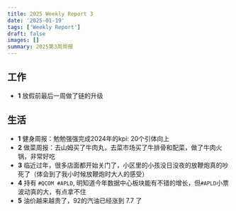 ```yaml
---
title: 2025 Weekly Report 3
date: '2025-01-19'
tags: ['Weekly Report']
draft: false
images: []
summary: 2025第3周周报
---
```


<TOCInline toc={props.toc}/>

## 工作

- **1** 放假前最后一周做了链的升级




## 生活

- **1** 健身周报：勉勉强强完成2024年的kpi: 20个引体向上
- **2** 做菜周报：去山姆买了牛肉丸，去菜市场买了牛排骨和配菜，做了牛肉火锅，非常好吃
- **3** 临近过年，很多店面都开始关门了，小区里的小孩没日没夜的放鞭炮真的吵死了（体会到了我小时候放鞭炮时大人的感受）
- **4** 持有 `#QCOM #APLD`, 明知道今年数据中心板块能有不错的增长，但`#APLD`小票波动真的大，有点拿不住
- **5** 油价越来越贵了，92的汽油已经涨到 7.7 了




















